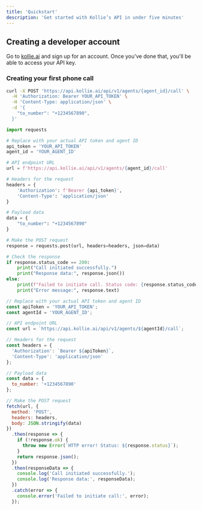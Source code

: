 ```yaml
---
title: 'Quickstart'
description: 'Get started with Kollie’s API in under five minutes'
---
```


## Creating a developer account

Go to [kollie.ai](https://app.kollie.ai) and sign up for an account. Once you've done that, you'll be able to access your API key.


### Creating your first phone call


<CodeGroup>

```bash call.sh
curl -X POST 'https://api.kollie.ai/api/v1/agents/{agent_id}/call' \
  -H 'Authorization: Bearer YOUR_API_TOKEN' \
  -H 'Content-Type: application/json' \
  -d '{
    "to_number": "+1234567890",
  }'
```

```python kollie_call.py
import requests

# Replace with your actual API token and agent ID
api_token = 'YOUR_API_TOKEN'
agent_id = 'YOUR_AGENT_ID'

# API endpoint URL
url = f'https://api.kollie.ai/api/v1/agents/{agent_id}/call'

# Headers for the request
headers = {
    'Authorization': f'Bearer {api_token}',
    'Content-Type': 'application/json'
}

# Payload data
data = {
    "to_number": "+1234567890"
}

# Make the POST request
response = requests.post(url, headers=headers, json=data)

# Check the response
if response.status_code == 200:
    print("Call initiated successfully.")
    print("Response data:", response.json())
else:
    print(f"Failed to initiate call. Status code: {response.status_code}")
    print("Error message:", response.text)

```

```javascript kollie_call.js
// Replace with your actual API token and agent ID
const apiToken = 'YOUR_API_TOKEN';
const agentId = 'YOUR_AGENT_ID';

// API endpoint URL
const url = `https://api.kollie.ai/api/v1/agents/${agentId}/call`;

// Headers for the request
const headers = {
  'Authorization': `Bearer ${apiToken}`,
  'Content-Type': 'application/json'
};

// Payload data
const data = {
  to_number: '+1234567890'
};

// Make the POST request
fetch(url, {
  method: 'POST',
  headers: headers,
  body: JSON.stringify(data)
})
  .then(response => {
    if (!response.ok) {
      throw new Error(`HTTP error! Status: ${response.status}`);
    }
    return response.json();
  })
  .then(responseData => {
    console.log('Call initiated successfully.');
    console.log('Response data:', responseData);
  })
  .catch(error => {
    console.error('Failed to initiate call:', error);
  });

```

</CodeGroup>